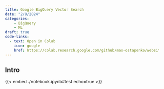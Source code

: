 ```yaml
---
title: Google BigQuery Vector Search
date: "2/8/2024"
categories:
    - BigQuery
    - ML
draft: true
code-links:
  - text: Open in Colab
    icon: google
    href: https://colab.research.google.com/github/max-ostapenko/website-source/blob/main/src/posts/bigquery_vector_search/notebook.ipynb
---
```


## Intro

{{< embed ./notebook.ipynb#test echo=true >}}
